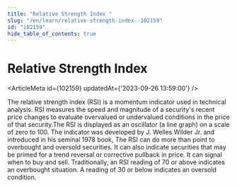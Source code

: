 ```yaml
---
title: "Relative Strength Index "
slug: "/en/learn/relative-strength-index--102159"
id: "102159"
hide_table_of_contents: true
---
```



# Relative Strength Index 

<ArticleMeta id={102159} updatedAt={'2023-09-26 13:59:00'} />
<div className='border-solid border-b border-t-0 my-4 border-[var(--ifm-color-gray-300)]' />

The relative strength index (RSI) is a momentum indicator used in technical analysis. RSI measures the speed and magnitude of a security's recent price changes to evaluate overvalued or undervalued conditions in the price of that security.The RSI is displayed as an oscillator (a line graph) on a scale of zero to 100. The indicator was developed by J. Welles Wilder Jr. and introduced in his seminal 1978 book, The RSI can do more than point to overbought and oversold securities. It can also indicate securities that may be primed for a trend reversal or corrective pullback in price. It can signal when to buy and sell. Traditionally, an RSI reading of 70 or above indicates an overbought situation. A reading of 30 or below indicates an oversold condition.
